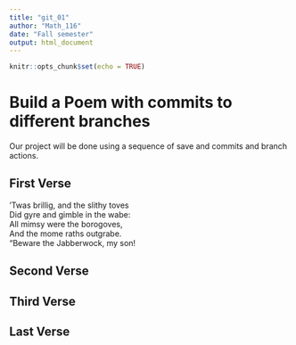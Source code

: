 ```yaml
---
title: "git_01"
author: "Math_116"
date: "Fall semester"
output: html_document
---
```


```r
knitr::opts_chunk$set(echo = TRUE)
```
# Build a Poem with commits to different branches
Our project will be done using a sequence of save and commits and branch actions.
<!-- Do not modify or change any text in "!--" bracketed areas such as this --- these are instructions to
you, if you change any of this the git program will notice it and compromise your git merging strategy !-->

## First Verse 
<!--Put the first five lines of a poem by Lewis Carrol in this section!-->    
’Twas brillig, and the slithy toves         
      Did gyre and gimble in the wabe:        
All mimsy were the borogoves,         
      And the mome raths outgrabe.         
“Beware the Jabberwock, my son!            
         
## Second Verse
<!--Put the first five lines of a poem by Robert Frost here!-->   
## Third Verse
<!--Put the first two verses of The Walrus and the Carpenter here!-->

## Last Verse
<!--Put a short poem of your choice 8-20 lines,here!-->
